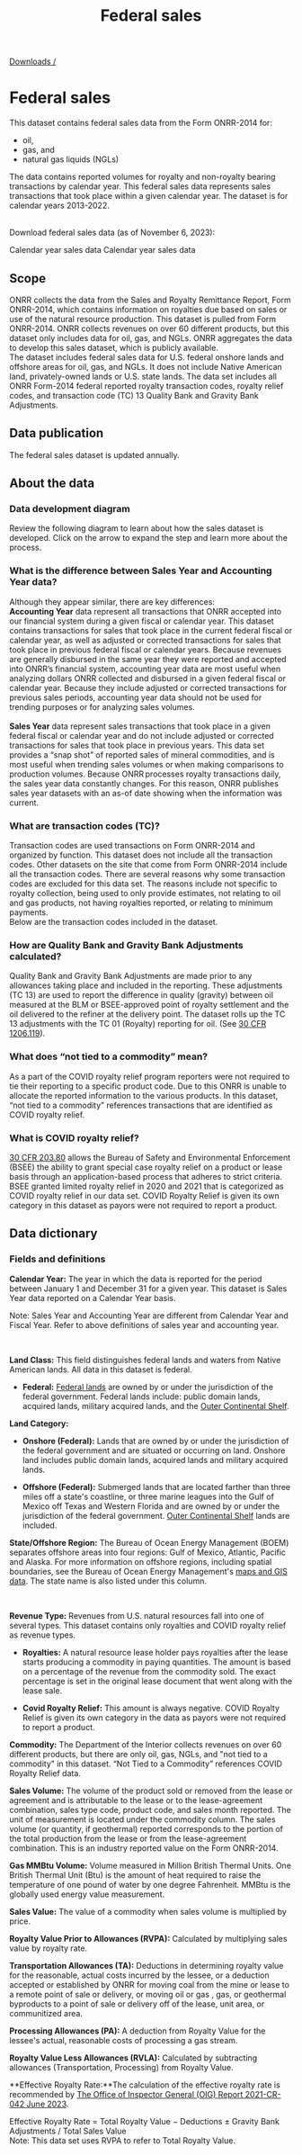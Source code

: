 ﻿---
title: Federal sales
includeToc: true
layout: downloads
description: This dataset contains federal sales data for oil, gas, and natural gas liquids (NGLs) by calendar year. The dataset is for years 2013-2022. 
tags:
- Data
- Downloads
- Documentation
- Federal
- Effective royalty rates
- Allowances
- Royalties
- Revenue
- Location
- By location
- Calendar year
- Sales
---

[Downloads /](/downloads/)


# Federal sales

This dataset contains federal sales data from the Form ONRR-2014 for:
 - oil, 
 - gas, and 
 - <GlossaryTerm>natural gas liquids (NGLs)</GlossaryTerm>  


The data contains reported volumes for royalty and non-royalty bearing transactions by calendar year. This federal sales data represents sales transactions that took place within a given calendar year. The dataset is for calendar years 2013-2022.  
 <br />  

Download federal sales data (as of November 6, 2023):

<DownloadDataFile linkType="DownloadCsv"  dataSet="federal_sales.csv">
  Calendar year sales data
</DownloadDataFile>

<DownloadDataFile linkType="DownloadXls"  dataSet="federal_sales.xlsx">
  Calendar year sales data
</DownloadDataFile>

## Scope

ONRR collects the data from the Sales and Royalty Remittance Report, Form ONRR-2014, which contains information on royalties due based on sales or use of the natural resource production. This dataset is pulled from Form ONRR-2014.  ONRR collects revenues on over 60 different products, but this dataset only includes data for oil, gas, and NGLs. ONRR aggregates the data to develop this sales dataset, which is publicly available.
<br />
The dataset includes federal sales data for U.S. federal onshore lands and offshore areas for oil, gas, and NGLs. It does not include Native American land, privately-owned lands or U.S. state lands. The data set includes all ONRR Form-2014 federal reported royalty transaction codes, royalty relief codes, and transaction code (TC) 13 Quality Bank and Gravity Bank Adjustments.
<br />

## Data publication

The federal sales dataset is updated annually. 

## About the data

### Data development diagram

Review the following diagram to learn about how the sales dataset is developed. Click on the arrow to expand the step and learn more about the process.

<SalesDataDiagram />

### What is the difference between Sales Year and Accounting Year data? 

Although they appear similar, there are key differences:  
<br />
<b>Accounting Year</b> data represent all transactions that ONRR accepted into our financial system during a given fiscal or calendar year. This dataset contains transactions for sales that took place in the current federal fiscal or calendar year, as well as adjusted or corrected transactions for sales that took place in previous federal fiscal or calendar years. Because revenues are generally disbursed in the same year they were reported and accepted into ONRR’s financial system, accounting year data are most useful when analyzing dollars ONRR collected and disbursed in a given federal fiscal or calendar year. Because they include adjusted or corrected transactions for previous sales periods, accounting year data should not be used for trending purposes or for analyzing sales volumes.
<br /> 
<br /> 
<b>Sales Year</b> data represent sales transactions that took place in a given federal fiscal or calendar year and do not include adjusted or corrected transactions for sales that took place in previous years. This data set provides a “snap shot” of reported sales of mineral commodities, and is most useful when trending sales volumes or when making comparisons to production volumes. Because ONRR processes royalty transactions daily, the sales year data constantly changes. For this reason, ONRR publishes sales year datasets with an as-of date showing when the information was current.

### What are transaction codes (TC)? 

Transaction codes are used transactions on Form ONRR-2014 and organized by function. This dataset does not include all the transaction codes. Other datasets on the site that come from Form ONRR-2014 include all the transaction codes. There are several reasons why some transaction codes are excluded for this data set. The reasons include not specific to royalty collection, being used to only provide estimates, not relating to oil and gas products, not having royalties reported, or relating to minimum payments. 
<br />
Below are the transaction codes included in the dataset.
<br />

<FederalSalesTransactionCodesTable />

### How are Quality Bank and Gravity Bank Adjustments calculated?

Quality Bank and Gravity Bank Adjustments are made prior to any allowances taking place and included in the reporting. These adjustments (TC 13) are used to report the difference in quality (gravity) between oil measured at the BLM or BSEE-approved point of royalty settlement and the oil delivered to the refiner at the delivery point. The dataset rolls up the TC 13 adjustments with the TC 01 (Royalty) reporting for oil. (See [30 CFR 1206.119](https://www.ecfr.gov/current/title-30/chapter-XII/subchapter-A/part-1206)).

### What does “not tied to a commodity” mean?
As a part of the COVID royalty relief program reporters were not required to tie their reporting to a specific product code. Due to this ONRR is unable to allocate the reported information to the various products. In this dataset, “not tied to a commodity” references transactions that are identified as COVID royalty relief.


### What is COVID royalty relief? 

[30 CFR 203.80](https://www.ecfr.gov/current/title-30/chapter-II/subchapter-A/part-203) allows the Bureau of Safety and Environmental Enforcement (BSEE) the ability to grant special case royalty relief on a product or lease basis through an application-based process that adheres to strict criteria. BSEE granted limited royalty relief in 2020 and 2021 that is categorized as COVID royalty relief in our data set. COVID Royalty Relief is given its own category in this dataset as payors were not required to report a product.

## Data dictionary

### Fields and definitions

**Calendar Year:** The year in which the data is reported for the period between January 1 and December 31 for a given year. This dataset is Sales Year data reported on a Calendar Year basis. 

Note: Sales Year and Accounting Year are different from Calendar Year and Fiscal Year. Refer to above definitions of sales year and accounting year. 

<br />

**Land Class:** This field distinguishes federal lands and waters from Native American lands. All data in this dataset is federal.

* **Federal:**  [Federal lands](https://fas.org/sgp/crs/misc/R42346.pdf) are owned by or under the jurisdiction of the federal government. Federal lands include: public domain lands, acquired lands, military acquired lands, and the [Outer Continental Shelf](https://www.boem.gov/OCS-Lands-Act-History/).

**Land Category:**

* **Onshore (Federal):** Lands that are owned by or under the jurisdiction of the federal government and are situated or occurring on land. Onshore land includes public domain lands, acquired lands and military acquired lands.

* **Offshore (Federal):** Submerged lands that are located farther than three miles off a state's coastline, or three marine leagues into the Gulf of Mexico off Texas and Western Florida and are owned by or under the jurisdiction of the federal government. [Outer Continental Shelf](http://www.boem.gov/OCS-Lands-Act-History/) lands are included.

**State/Offshore Region:** The Bureau of Ocean Energy Management (BOEM) separates offshore areas into four regions: Gulf of Mexico, Atlantic, Pacific and Alaska. For more information on offshore regions, including spatial boundaries, see the Bureau of Ocean Energy Management's [maps and GIS data](http://www.boem.gov/Maps-and-GIS-Data/). The state name is also listed under this column.

<br />

**Revenue Type:** Revenues from U.S. natural resources fall into one of several types. This dataset contains only royalties and COVID royalty relief as revenue types.

* **Royalties:** A natural resource lease holder pays royalties after the lease starts producing a commodity in paying quantities. The amount is based on a percentage of the revenue from the commodity sold. The exact percentage is set in the original lease document that went along with the lease sale.

* **Covid Royalty Relief:** This amount is always negative. COVID Royalty Relief is given its own category in the data as payors were not required to report a product.

**Commodity:** The Department of the Interior collects revenues on over 60 different products, but there are only oil, gas, NGLs, and "not tied to a commodity" in this dataset. “Not Tied to a Commodity” references COVID Royalty Relief data. 
<br />

**Sales Volume:** The volume of the product sold or removed from the lease or agreement and is attributable to the lease or to the lease-agreement combination, sales type code, product code, and sales month reported. The unit of measurement is located under the commodity column. The sales volume (or quantity, if geothermal) reported corresponds to the portion of the total production from the lease or from the lease-agreement combination. This is an industry reported value on the Form ONRR-2014. 
<br />

**Gas MMBtu Volume:** Volume measured in Million British Thermal Units. One British Thermal Unit (Btu) is the amount of heat required to raise the temperature of one pound of water by one degree Fahrenheit. MMBtu is the globally used energy value measurement. 
<br />

**Sales Value:** The value of a commodity when sales volume is multiplied by price.
<br />

**Royalty Value Prior to Allowances (RVPA):** Calculated by multiplying sales value by royalty rate.
<br />

**Transportation Allowances (TA):** Deductions in determining royalty value for the reasonable, actual costs incurred by the lessee, or a deduction accepted or established by ONRR for moving coal from the mine or lease to a remote point of sale or delivery, or moving oil or gas , gas, or geothermal byproducts to a point of sale or delivery off of the lease, unit area, or communitized area.
<br />

**Processing Allowances (PA):** A deduction from Royalty Value for the lessee's actual, reasonable costs of processing a gas stream.
<br />

**Royalty Value Less Allowances (RVLA):** Calculated by subtracting allowances (Transportation, Processing) from Royalty Value.
<br />

**Effective Royalty Rate:**The calculation of the effective royalty rate is recommended by <a href="https://www.doioig.gov/reports/inspection-evaluation/us-department-interior-does-not-analyze-effective-royalty-rates"> The Office of Inspector General (OIG) Report 2021-CR-042 June 2023</a>.
<br />

Effective Royalty Rate = Total Royalty Value − Deductions ± Gravity Bank Adjustments / Total Sales Value
<br />
Note: This data set uses RVPA to refer to Total Royalty Value.